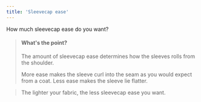 ```yaml
---
title: 'Sleevecap ease'
---
```


How much sleevecap ease do you want?

> #### What's the point?
>
> The amount of sleevecap ease determines how the sleeves rolls from the shoulder.
>
> More ease makes the sleeve curl into the seam as you would expect from a coat. Less ease makes the sleeve lie flatter.

> The lighter your fabric, the less sleevecap ease you want.
